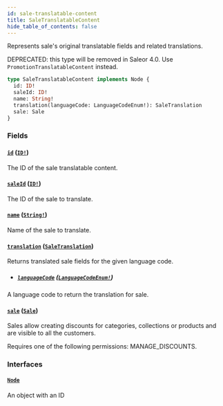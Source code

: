 ```yaml
---
id: sale-translatable-content
title: SaleTranslatableContent
hide_table_of_contents: false
---
```


Represents sale's original translatable fields and related translations.

DEPRECATED: this type will be removed in Saleor 4.0. Use `PromotionTranslatableContent` instead.

```graphql
type SaleTranslatableContent implements Node {
  id: ID!
  saleId: ID!
  name: String!
  translation(languageCode: LanguageCodeEnum!): SaleTranslation
  sale: Sale
}
```

### Fields

#### [`id`](#) ([`ID!`](../../../developer/api-reference/scalars/id))

The ID of the sale translatable content.

#### [`saleId`](#) ([`ID!`](../../../developer/api-reference/scalars/id))

The ID of the sale to translate.

#### [`name`](#) ([`String!`](../../../developer/api-reference/scalars/string))

Name of the sale to translate.

#### [`translation`](#) ([`SaleTranslation`](../../../developer/api-reference/objects/sale-translation))

Returns translated sale fields for the given language code.

- ##### [`languageCode`](#) ([`LanguageCodeEnum!`](../../../developer/api-reference/enums/language-code-enum))

A language code to return the translation for sale.

#### [`sale`](#) ([`Sale`](../../../developer/api-reference/objects/sale))

Sales allow creating discounts for categories, collections or products and are visible to all the customers.

Requires one of the following permissions: MANAGE_DISCOUNTS.

### Interfaces

#### [`Node`](../../../developer/api-reference/interfaces/node)

An object with an ID
